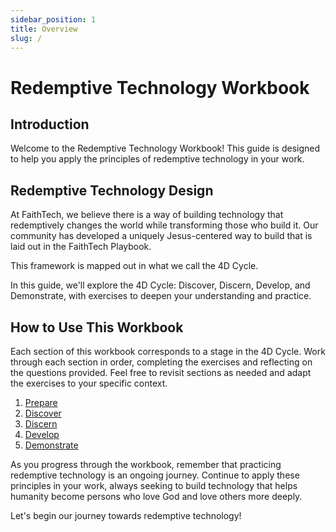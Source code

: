 ```yaml
---
sidebar_position: 1
title: Overview
slug: /
---
```



# Redemptive Technology Workbook

## Introduction

Welcome to the Redemptive Technology Workbook! This guide is designed to help you apply the principles of redemptive technology in your work.

## Redemptive Technology Design

At FaithTech, we believe there is a way of building technology that redemptively changes the world while transforming those who build it. Our community has developed a uniquely Jesus-centered way to build that is laid out in the FaithTech Playbook.

<CTAButton label="Download the FaithTech Playbook" to="https://faithtech.com/wp-content/uploads/The-FaithTech-Playbook.pdf"></CTAButton>


This framework is mapped out in what we call the 4D Cycle.

<FourDCycleSvg />

In this guide, we'll explore the 4D Cycle: Discover, Discern, Develop, and Demonstrate, with exercises to deepen your understanding and practice.

## How to Use This Workbook

Each section of this workbook corresponds to a stage in the 4D Cycle. Work through each section in order, completing the exercises and reflecting on the questions provided. Feel free to revisit sections as needed and adapt the exercises to your specific context.

1. [Prepare](prepare/)
1. [Discover](discover/)
1. [Discern](discern/)
1. [Develop](develop/)
1. [Demonstrate](demonstrate/)

As you progress through the workbook, remember that practicing redemptive technology is an ongoing journey. Continue to apply these principles in your work, always seeking to build technology that helps humanity become persons who love God and love others more deeply.

Let's begin our journey towards redemptive technology!
